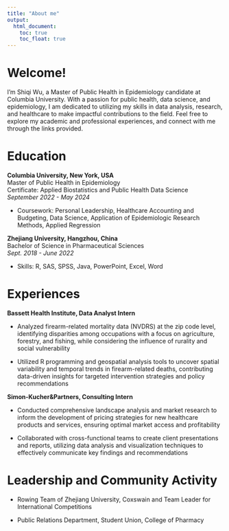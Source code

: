 ```yaml
---
title: "About me"
output: 
  html_document:
    toc: true
    toc_float: true
---
```


# Welcome!

I'm Shiqi Wu, a Master of Public Health in Epidemiology candidate at Columbia University. With a passion for public health, data science, and epidemiology, I am dedicated to utilizing my skills in data analysis, research, and healthcare to make impactful contributions to the field. Feel free to explore my academic and professional experiences, and connect with me through the links provided.

# Education

**Columbia University, New York, USA**  
Master of Public Health in Epidemiology  
Certificate: Applied Biostatistics and Public Health Data Science  
*September 2022 - May 2024*

- Coursework: Personal Leadership, Healthcare Accounting and Budgeting, Data Science, Application of Epidemiologic Research Methods, Applied Regression

**Zhejiang University, Hangzhou, China**  
Bachelor of Science in Pharmaceutical Sciences  
*Sept. 2018 - June 2022*

- Skills: R, SAS, SPSS, Java, PowerPoint, Excel, Word

# Experiences

**Bassett Health Institute, Data Analyst Intern** 

- Analyzed firearm-related mortality data (NVDRS) at the zip code level, identifying disparities among occupations with a focus on agriculture, forestry, and fishing, while considering the influence of rurality and social vulnerability

- Utilized R programming and geospatial analysis tools to uncover spatial variability and temporal trends in firearm-related deaths, contributing data-driven insights for targeted intervention strategies and policy recommendations

**Simon-Kucher&Partners, Consulting Intern**

-	Conducted comprehensive landscape analysis and market research to inform the development of pricing strategies for new healthcare products and services, ensuring optimal market access and profitability

-	Collaborated with cross-functional teams to create client presentations and reports, utilizing data analysis and visualization techniques to effectively communicate key findings and recommendations

# Leadership and Community Activity

- Rowing Team of Zhejiang University, Coxswain and Team Leader for International Competitions

- Public Relations Department, Student Union, College of Pharmacy